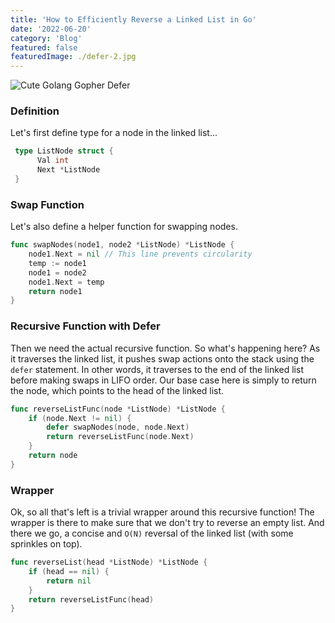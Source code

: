 ```yaml
---
title: 'How to Efficiently Reverse a Linked List in Go'
date: '2022-06-20'
category: 'Blog'
featured: false
featuredImage: ./defer-2.jpg
---
```


![Cute Golang Gopher Defer](./defer-2.jpg)

### Definition

Let's first define type for a node in the linked list...

```go
 type ListNode struct {
      Val int
      Next *ListNode
 }
```

### Swap Function

Let's also define a helper function for swapping nodes.

```go
func swapNodes(node1, node2 *ListNode) *ListNode {
    node1.Next = nil // This line prevents circularity
    temp := node1
    node1 = node2
    node1.Next = temp
    return node1
}
```

### Recursive Function with Defer

Then we need the actual recursive function. So what's happening here? As it traverses the linked list,
it pushes swap actions onto the stack using the `defer` statement. In other words, it traverses to the end of the linked list before making swaps in LIFO order.
Our base case here is simply to return the node, which points to the head of the linked list.

```go
func reverseListFunc(node *ListNode) *ListNode {
    if (node.Next != nil) {
        defer swapNodes(node, node.Next)
        return reverseListFunc(node.Next)
    }
    return node
}
```

### Wrapper

Ok, so all that's left is a trivial wrapper around this recursive function! The wrapper is there to make sure that we don't try to reverse an empty list.
And there we go, a concise and `O(N)` reversal of the linked list (with some sprinkles on top).

```go
func reverseList(head *ListNode) *ListNode {
    if (head == nil) {
        return nil
    }
    return reverseListFunc(head)
}
```
